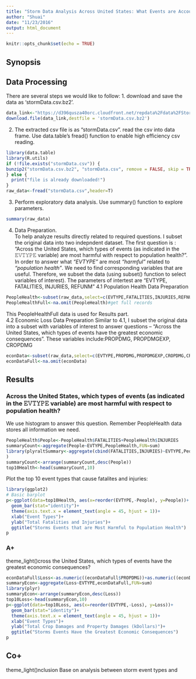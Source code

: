 ```yaml
---
title: "Storm Data Analysis Across United States: What Events are Accountable for Population Health and Econmic Losses? "
author: "Shuai"
date: "11/23/2016"
output: html_document
---
```

```r
knitr::opts_chunk$set(echo = TRUE)
```

## Synopsis
## Data Processing  
There are several steps we would like to follow:
1.  download and save the data as 'stormData.csv.bz2'.
```r
data_link<-"https://d396qusza40orc.cloudfront.net/repdata%2Fdata%2FStormData.csv.bz2"
download.file(data_link,destfile = 'stormData.csv.bz2')
```
2.  The extracted csv file is as "stormData.csv". read the csv into data frame. Use data.table's fread() function to enable high efficiency csv reading.
```r
library(data.table)
library(R.utils)
if (!file.exists("stormData.csv")) {
bunzip2("stormData.csv.bz2", "stormData.csv", remove = FALSE, skip = TRUE)
} else {
  print("file is already downloaded!")
}
raw_data<-fread("stormData.csv",header=T)
```
3.  Perform exploratory data analysis. Use summary() function to explore parameters.
```r
summary(raw_data)
```
4.  Data Preparation.  
  To help analyze results directly related to required questions. I subset the original data into two indepndent dataset. The first question is : "Across the United States, which types of events (as indicated in the 𝙴𝚅𝚃𝚈𝙿𝙴 variable) are most harmful with respect to population health?". In order to answer what *"EVTYPE"* are most *"harmful"* related to *"population health"*. We need to find corresponding variables that are useful. Therefore, we subset the data (using subset() function to select variables of interest). The parameters of intertest are "EVTYPE, FATALITIES, INJURIES, REFUNM"
  4.1 Population Health Data Preparation
```r
PeopleHealth<-subset(raw_data,select=c(EVTYPE,FATALITIES,INJURIES,REFNUM))
PeopleHealthFull<-na.omit(PeopleHealth)#get full records
```
This PeopleHealthFull data is used for Results part.  
  4.2 Economic Loss Data Preparation
  Similar to 4.1, I subset the original data into a subset with variables of interest to answer questions -- "Across the United States, which types of events have the greatest economic consequences". These variables include:PROPDMG, PROPDMGEXP, CROPDMG
```r
econData<-subset(raw_data,select=c(EVTYPE,PROPDMG,PROPDMGEXP,CROPDMG,CROPDMGEXP,REFNUM))
econDataFull<-na.omit(econData)
```
## Results  

### Across the United States, which types of events (as indicated in the 𝙴𝚅𝚃𝚈𝙿𝙴 variable) are most harmful with respect to population health?  
We use histogram to answer this question. Remember PeopleHealth data stores all information we need.
```r
PeopleHealth$People<-PeopleHealth$FATALITIES+PeopleHealth$INJURIES
summaryCount<-aggregate(People~EVTYPE,PeopleHealth,FUN=sum)
library(plyraltSummary<-aggregate(cbind(FATALITIES,INJURIES)~EVTYPE,PeopleHealth,FUN=sum)
)
summaryCount<-arrange(summaryCount,desc(People))
top10Health<-head(summaryCount,10)
```

Plot the top 10 event types that cause fatalites and injuries:
```r
library(ggplot2)
# Basic barplot
p<-ggplot(data=top10Health, aes(x=reorder(EVTYPE,-People), y=People))+
  geom_bar(stat="identity")+
  theme(axis.text.x = element_text(angle = 45, hjust = 1))+
  xlab("Event Types")+
  ylab("Total Fatalities and Injuries")+
  ggtitle("Storms Events that are Most Harmful to Population Health")
p
```
### A+
  theme_light()cross the United States, which types of events have the greatest economic consequences?
```r
econDataFull$Loss<-as.numeric((econDataFull$PROPDMG))+as.numeric((econDataFull$CROPDMG))
summaryEcon<-aggregate(Loss~EVTYPE,econDataFull,FUN=sum)
library(plyr)
summaryEcon<-arrange(summaryEcon,desc(Loss))
top10Loss<-head(summaryEcon,10)
p<-ggplot(data=top10Loss, aes(x=reorder(EVTYPE,-Loss), y=Loss))+
  geom_bar(stat="identity")+
  theme(axis.text.x = element_text(angle = 45, hjust = 1))+
  xlab("Event Types")+
  ylab("Total Crop Damages and Property Damages (kDollars)")+
  ggtitle("Storms Events Have the Greatest Economic Consequences")
p
```
## Co+
  theme_light()nclusion
Base on analysis between storm event types and 